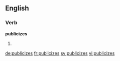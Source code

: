 ==English==

===Verb===
'''publicizes'''

# {{third-person singular of|publicize}}

[[de:publicizes]]
[[fr:publicizes]]
[[sv:publicizes]]
[[vi:publicizes]]